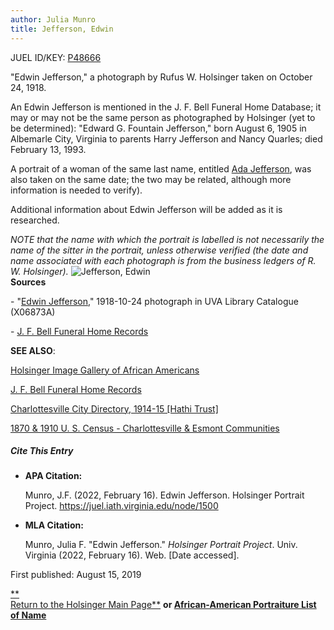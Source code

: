 ```yaml
---
author: Julia Munro
title: Jefferson, Edwin
---
```

JUEL ID/KEY: [P48666](http://juel.iath.virginia.edu/public_person?person=48666 "P48666")

"Edwin Jefferson," a photograph by Rufus W. Holsinger taken on October 24, 1918.    
  
An Edwin Jefferson is mentioned in the J. F. Bell Funeral Home Database; it may or may not be the same person as photographed by Holsinger (yet to be determined): "Edward G. Fountain Jefferson," born August 6, 1905 in Albemarle City, Virginia to parents Harry Jefferson and Nancy Quarles; died February 13, 1993. 

A portrait of a woman of the same last name, entitled [Ada Jefferson](http://juel.iath.virginia.edu/node/1811 "Jefferson, Ada"), was also taken on the same date; the two may be related, although more information is needed to verify).

Additional information about Edwin Jefferson will be added as it is researched.

_NOTE that the name with which the portrait is labelled is not necessarily the name of the sitter in the portrait, unless otherwise verified (the date and name associated with each photograph is from the business ledgers of R. W. Holsinger)._ ![Jefferson, Edwin](https://iiif.lib.virginia.edu/iiif/uva-lib:1049920/full/1000,1337/0/default.jpg "Jefferson, Edwin")  
**Sources**

\- "[Edwin Jefferson](https://search.lib.virginia.edu/sources/images/items/uva-lib:1049920 "Jefferson, Edwin")," 1918-10-24 photograph in UVA Library Catalogue (X06873A) 

\- [J. F. Bell Funeral Home Records](http://www2.vcdh.virginia.edu/afam/raceandplace/perl_scripts/last_names.html "J. F. Bell Funeral Home Database") 

**SEE ALSO**:

[Holsinger Image Gallery of African Americans](http://rwholsingerphotos.org/images.php "Holsinger Image Gallery of African Americans")

[J. F. Bell Funeral Home Records](http://www2.vcdh.virginia.edu/afam/raceandplace/perl_scripts/funeral_search.html "J. F. Bell Funeral Home Database")

[Charlottesville City Directory, 1914-15 \[Hathi Trust\]](https://catalog.hathitrust.org/Record/101954103 "Charlottesville City Directory, 1914-15") 

[1870 & 1910 U. S. Census - Charlottesville & Esmont Communities](http://www2.vcdh.virginia.edu/afam/raceandplace/census/search_both.html "1870 & 1910 U. S. Census: Charlottesville and Esmont Communities")

##### **Cite This Entry**

*   **APA Citation:**
    
    Munro, J.F. (2022, February 16). Edwin Jefferson. Holsinger Portrait Project. https://juel.iath.virginia.edu/node/1500
    
*   **MLA Citation:**
    
    Munro, Julia F. "Edwin Jefferson." _Holsinger Portrait Project_. Univ. Virginia (2022, February 16). Web. \[Date accessed\].
    

  
First published: August 15, 2019     

[**  
Return to the Holsinger Main Page**](http://juel.iath.virginia.edu/node/980) **or [African-American Portraiture List of Name](http://juel.iath.virginia.edu/node/996)**